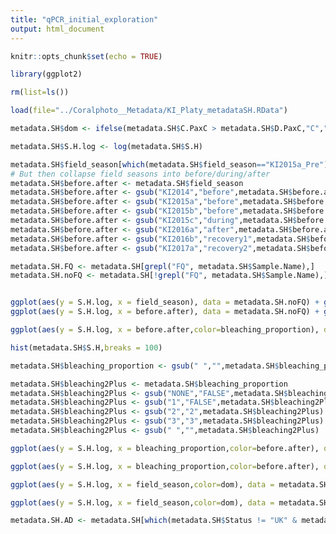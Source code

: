 ```yaml
---
title: "qPCR_initial_exploration"
output: html_document
---
```


```r
knitr::opts_chunk$set(echo = TRUE)
```

```r
library(ggplot2)

rm(list=ls())

load(file="../Coralphoto__Metadata/KI_Platy_metadataSH.RData")

metadata.SH$dom <- ifelse(metadata.SH$C.PaxC > metadata.SH$D.PaxC,"C","D")

metadata.SH$S.H.log <- log(metadata.SH$S.H)

metadata.SH$field_season[which(metadata.SH$field_season=="KI2015a_Pre")] <- "KI2015a"
# But then collapse field seasons into before/during/after
metadata.SH$before.after <- metadata.SH$field_season
metadata.SH$before.after <- gsub("KI2014","before",metadata.SH$before.after)
metadata.SH$before.after <- gsub("KI2015a","before",metadata.SH$before.after)
metadata.SH$before.after <- gsub("KI2015b","before",metadata.SH$before.after)
metadata.SH$before.after <- gsub("KI2015c","during",metadata.SH$before.after)
metadata.SH$before.after <- gsub("KI2016a","after",metadata.SH$before.after)
metadata.SH$before.after <- gsub("KI2016b","recovery1",metadata.SH$before.after)
metadata.SH$before.after <- gsub("KI2017a","recovery2",metadata.SH$before.after)

metadata.SH.FQ <- metadata.SH[grepl("FQ", metadata.SH$Sample.Name),]
metadata.SH.noFQ <- metadata.SH[!grepl("FQ", metadata.SH$Sample.Name),]


ggplot(aes(y = S.H.log, x = field_season), data = metadata.SH.noFQ) + geom_boxplot()
ggplot(aes(y = S.H.log, x = before.after), data = metadata.SH.noFQ) + geom_boxplot()

ggplot(aes(y = S.H.log, x = before.after,color=bleaching_proportion), data = metadata.SH.noFQ) + geom_point()

hist(metadata.SH$S.H,breaks = 100)

metadata.SH$bleaching_proportion <- gsub(" ","",metadata.SH$bleaching_proportion)

metadata.SH$bleaching2Plus <- metadata.SH$bleaching_proportion
metadata.SH$bleaching2Plus <- gsub("NONE","FALSE",metadata.SH$bleaching2Plus)
metadata.SH$bleaching2Plus <- gsub("1","FALSE",metadata.SH$bleaching2Plus)
metadata.SH$bleaching2Plus <- gsub("2","2",metadata.SH$bleaching2Plus)
metadata.SH$bleaching2Plus <- gsub("3","3",metadata.SH$bleaching2Plus)
metadata.SH$bleaching2Plus <- gsub(" ","",metadata.SH$bleaching2Plus)

ggplot(aes(y = S.H.log, x = bleaching_proportion,color=before.after), data = metadata.SH.noFQ) + geom_point()

ggplot(aes(y = S.H.log, x = bleaching_proportion,color=before.after), data = metadata.SH.noFQ) + geom_point()

ggplot(aes(y = S.H.log, x = field_season,color=dom), data = metadata.SH.noFQ) + geom_point() + facet_wrap(~Status)

ggplot(aes(y = S.H.log, x = field_season,color=dom), data = metadata.SH.noFQ) + geom_boxplot() + facet_wrap(~Status)

metadata.SH.AD <- metadata.SH[which(metadata.SH$Status != "UK" & metadata.SH$Status != "gone" & metadata.SH$Status != "dead_or_gone"),]
```

